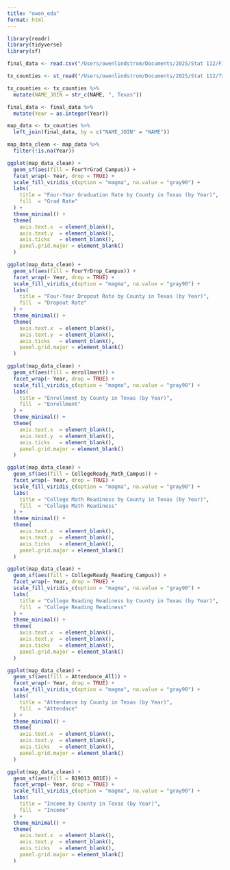 ```yaml
---
title: "owen_eda"
format: html
---
```



```r
library(readr)
library(tidyverse)
library(sf)
```

```r
final_data <- read.csv("/Users/owenlindstrom/Documents/2025/Stat 112/Final Project/project-the-stat-stackers/data/final_data.csv")
```

```r
tx_counties <- st_read("/Users/owenlindstrom/Documents/2025/Stat 112/Tx_CntyBndry_Jurisdictional_TIGER/Tx_CntyBndry_Jurisdictional_TIGER.shp")
```

```r
tx_counties <- tx_counties %>%
  mutate(NAME_JOIN = str_c(NAME, ", Texas"))
```

```r
final_data <- final_data %>%
  mutate(Year = as.integer(Year))
```

```r
map_data <- tx_counties %>%
  left_join(final_data, by = c("NAME_JOIN" = "NAME"))
```

```r
map_data_clean <- map_data %>%
  filter(!is.na(Year))
```


```r
ggplot(map_data_clean) +
  geom_sf(aes(fill = FourYrGrad_Campus)) +
  facet_wrap(~ Year, drop = TRUE) +
  scale_fill_viridis_c(option = "magma", na.value = "gray90") +
  labs(
    title = "Four-Year Graduation Rate by County in Texas (by Year)",
    fill  = "Grad Rate"
  ) +
  theme_minimal() +
  theme(
    axis.text.x  = element_blank(),
    axis.text.y  = element_blank(),
    axis.ticks   = element_blank(),
    panel.grid.major = element_blank()
  )
```

```r
ggplot(map_data_clean) +
  geom_sf(aes(fill = FourYrDrop_Campus)) +
  facet_wrap(~ Year, drop = TRUE) +
  scale_fill_viridis_c(option = "magma", na.value = "gray90") +
  labs(
    title = "Four-Year Dropout Rate by County in Texas (by Year)",
    fill  = "Dropout Rate"
  ) +
  theme_minimal() +
  theme(
    axis.text.x  = element_blank(),
    axis.text.y  = element_blank(),
    axis.ticks   = element_blank(),
    panel.grid.major = element_blank()
  )
```

```r
ggplot(map_data_clean) +
  geom_sf(aes(fill = enrollment)) +
  facet_wrap(~ Year, drop = TRUE) +
  scale_fill_viridis_c(option = "magma", na.value = "gray90") +
  labs(
    title = "Enrollment by County in Texas (by Year)",
    fill  = "Enrollment"
  ) +
  theme_minimal() +
  theme(
    axis.text.x  = element_blank(),
    axis.text.y  = element_blank(),
    axis.ticks   = element_blank(),
    panel.grid.major = element_blank()
  )
```

```r
ggplot(map_data_clean) +
  geom_sf(aes(fill = CollegeReady_Math_Campus)) +
  facet_wrap(~ Year, drop = TRUE) +
  scale_fill_viridis_c(option = "magma", na.value = "gray90") +
  labs(
    title = "College Math Readiness by County in Texas (by Year)",
    fill  = "College Math Readiness"
  ) +
  theme_minimal() +
  theme(
    axis.text.x  = element_blank(),
    axis.text.y  = element_blank(),
    axis.ticks   = element_blank(),
    panel.grid.major = element_blank()
  )
```

```r
ggplot(map_data_clean) +
  geom_sf(aes(fill = CollegeReady_Reading_Campus)) +
  facet_wrap(~ Year, drop = TRUE) +
  scale_fill_viridis_c(option = "magma", na.value = "gray90") +
  labs(
    title = "College Reading Readiness by County in Texas (by Year)",
    fill  = "College Reading Readiness"
  ) +
  theme_minimal() +
  theme(
    axis.text.x  = element_blank(),
    axis.text.y  = element_blank(),
    axis.ticks   = element_blank(),
    panel.grid.major = element_blank()
  )
```

```r
ggplot(map_data_clean) +
  geom_sf(aes(fill = Attendance_All)) +
  facet_wrap(~ Year, drop = TRUE) +
  scale_fill_viridis_c(option = "magma", na.value = "gray90") +
  labs(
    title = "Attendance by County in Texas (by Year)",
    fill  = "Attendace"
  ) +
  theme_minimal() +
  theme(
    axis.text.x  = element_blank(),
    axis.text.y  = element_blank(),
    axis.ticks   = element_blank(),
    panel.grid.major = element_blank()
  )
```

```r
ggplot(map_data_clean) +
  geom_sf(aes(fill = B19013_001E)) +
  facet_wrap(~ Year, drop = TRUE) +
  scale_fill_viridis_c(option = "magma", na.value = "gray90") +
  labs(
    title = "Income by County in Texas (by Year)",
    fill  = "Income"
  ) +
  theme_minimal() +
  theme(
    axis.text.x  = element_blank(),
    axis.text.y  = element_blank(),
    axis.ticks   = element_blank(),
    panel.grid.major = element_blank()
  )
```
